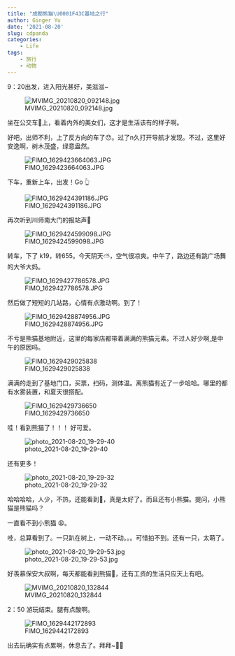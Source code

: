 ```yaml
---
title: "成都熊猫\U0001F43C基地之行"
author: Ginger Yu
date: '2021-08-20'
slug: cdpanda
categories: 
    - Life
tags: 
    - 旅行
    - 动物
---
```


9：20出发，进入阳光甚好，美滋滋~

![MVIMG_20210820_092148.jpg](https://user-images.githubusercontent.com/49014708/130166039-4c2b03d7-9d24-42e7-95cc-d665821c25a6.jpg)

坐在公交车🚌上，看着内外的美女们，这才是生活该有的样子啊。

好吧，出师不利，上了反方向的车了😯。过了n久打开导航才发现。不过，这里好安逸啊，树木茂盛，绿意盎然。

![FIMO_1629423664063.JPG](https://user-images.githubusercontent.com/49014708/130166310-13015fac-d227-49a3-bec5-7630d7fa1673.JPG)

下车，重新上车，出发！Go 👆

![FIMO_1629424391186.JPG](https://user-images.githubusercontent.com/49014708/130166610-6131ab01-27b8-448d-b770-3eacca8f8ea4.JPG)

再次听到川师南大门的报站声🤣

![FIMO_1629424599098.JPG](https://user-images.githubusercontent.com/49014708/130172259-c1349122-4fe1-48fd-b9fa-9c82f39e56e6.JPG)

转车，下了 k19，转655。今天阴天⛅，空气很凉爽。中午了，路边还有跳广场舞的大爷大妈。

![FIMO_1629427786578.JPG](https://user-images.githubusercontent.com/49014708/130172384-a3edf04d-6c25-4b53-8398-e14a1ccfc0cd.JPG)

然后做了短短的几站路，心情有点激动啊。到了！

![FIMO_1629428874956.JPG](images/FIMO_1629428874956.JPG)

不亏是熊猫基地附近，这里的每家店都带着满满的熊猫元素。不过人好少啊,是中午的原因吗。

![FIMO_1629429025838](images/FIMO_1629429025838.JPG)

满满的走到了基地门口，买票，扫码，测体温。离熊猫有近了一步哈哈。哪里的都有水雾装置，和夏天很搭配。

![FIMO_1629429736650](images/FIMO_1629429736650.JPG)

哇！看到熊猫了！！！ 好可爱。

![photo_2021-08-20_19-29-40](images/photo_2021-08-20_19-29-40.jpg)

还有更多！

![photo_2021-08-20_19-29-32](images/photo_2021-08-20_19-29-32.jpg)

哈哈哈哈，人少，不热，还能看到🐼，真是太好了。而且还有小熊猫。提问，小熊猫是熊猫吗？

一直看不到小熊猫 😩。

哇，总算看到了。一只趴在树上，一动不动。。。可惜拍不到。还有一只，太萌了。

![photo_2021-08-20_19-29-53.jpg](images/photo_2021-08-20_19-29-53.jpg)

好羡慕保安大叔啊，每天都能看到熊猫🐼，还有工资的生活只应天上有吧。

![MVIMG_20210820_132844](images/MVIMG_20210820_132844.jpg)

2：50 游玩结束。腿有点酸啊。

![FIMO_1629442172893](images/FIMO_1629442172893.JPG)

出去玩确实有点累啊，休息去了。拜拜~👋🏻
